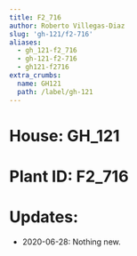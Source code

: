```yaml
---
title: F2_716
author: Roberto Villegas-Diaz
slug: 'gh-121/f2-716'
aliases:
  - gh_121-f2_716
  - gh-121-f2-716
  - gh121-f2716
extra_crumbs:
  name: GH121
  path: /label/gh-121
---
```


# **House**: GH_121
# **Plant ID**: F2_716
# **Updates**: 
 - 2020-06-28: Nothing new.
